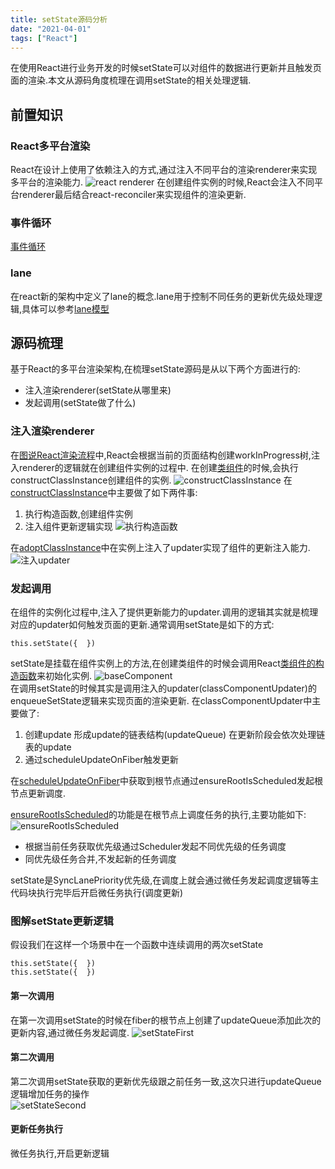 ```yaml
---
title: setState源码分析
date: "2021-04-01"
tags: ["React"]
---
```


在使用React进行业务开发的时候setState可以对组件的数据进行更新并且触发页面的渲染.本文从源码角度梳理在调用setState的相关处理逻辑.

## 前置知识
### React多平台渲染
React在设计上使用了依赖注入的方式,通过注入不同平台的渲染renderer来实现多平台的渲染能力.
![react renderer](/static/images/reactStatic/setState/reactRenderer.png)
在创建组件实例的时候,React会注入不同平台renderer最后结合react-reconciler来实现组件的渲染更新.

### 事件循环
[事件循环](https://icantunderstand.github.io/blog/event-loop)

### lane
在react新的架构中定义了lane的概念.lane用于控制不同任务的更新优先级处理逻辑,具体可以参考[lane模型](https://react.iamkasong.com/concurrent/lane.html)

## 源码梳理
基于React的多平台渲染架构,在梳理setState源码是从以下两个方面进行的:
* 注入渲染renderer(setState从哪里来)
* 发起调用(setState做了什么) 

### 注入渲染renderer
在[图说React渲染流程](https://icantunderstand.github.io/blog/react-render-interpretation)中,React会根据当前的页面结构创建workInProgress树,注入renderer的逻辑就在创建组件实例的过程中.
在创建[类组件](https://github.com/facebook/react/blob/a423a01223785a8bc4dcd55f2a0288200b033eee/packages/react-reconciler/src/ReactFiberBeginWork.new.js#L943)的时候,会执行constructClassInstance创建组件的实例.
![constructClassInstance](/static/images/reactStatic/setState/constructor.png)
在[constructClassInstance](https://github.com/facebook/react/blob/a423a01223785a8bc4dcd55f2a0288200b033eee/packages/react-reconciler/src/ReactFiberClassComponent.new.js#L591)中主要做了如下两件事:
1. 执行构造函数,创建组件实例
2. 注入组件更新逻辑实现
![执行构造函数](/static/images/reactStatic/setState/executeConstruct.png)  

在[adoptClassInstance](https://github.com/facebook/react/blob/a423a01223785a8bc4dcd55f2a0288200b033eee/packages/react-reconciler/src/ReactFiberClassComponent.new.js#L581)中在实例上注入了updater实现了组件的更新注入能力.
![注入updater](/static/images/reactStatic/setState/adoptClass.png)  

### 发起调用
在组件的实例化过程中,注入了提供更新能力的updater.调用的逻辑其实就是梳理对应的updater如何触发页面的更新.通常调用setState是如下的方式:


    this.setState({  })

setState是挂载在组件实例上的方法,在创建类组件的时候会调用React[类组件的构造函数](https://github.com/facebook/react/blob/a423a01223785a8bc4dcd55f2a0288200b033eee/packages/react/src/ReactBaseClasses.js#L20)来初始化实例.
![baseComponent](/static/images/reactStatic/setState/baseComponent.png)  
在调用setState的时候其实是调用注入的updater(classComponentUpdater)的enqueueSetState逻辑来实现页面的渲染更新.
在classComponentUpdater中主要做了:
1. 创建update 形成update的链表结构(updateQueue) 在更新阶段会依次处理链表的update
2. 通过scheduleUpdateOnFiber触发更新  

在[scheduleUpdateOnFiber](https://github.com/facebook/react/blob/a423a01223785a8bc4dcd55f2a0288200b033eee/packages/react-reconciler/src/ReactFiberWorkLoop.new.js#L456)中获取到根节点通过ensureRootIsScheduled发起根节点更新调度.  

[ensureRootIsScheduled](https://github.com/facebook/react/blob/a423a01223785a8bc4dcd55f2a0288200b033eee/packages/react-reconciler/src/ReactFiberWorkLoop.new.js#L632)的功能是在根节点上调度任务的执行,主要功能如下:
![ensureRootIsScheduled](/static/images/reactStatic/setState/ensureRootIsScheduled.png)
* 根据当前任务获取优先级通过Scheduler发起不同优先级的任务调度
* 同优先级任务合并,不发起新的任务调度  

setState是SyncLanePriority优先级,在调度上就会通过微任务发起调度逻辑等主代码块执行完毕后开启微任务执行(调度更新)

### 图解setState更新逻辑
假设我们在这样一个场景中在一个函数中连续调用的两次setState


    this.setState({  })
    this.setState({  })

#### 第一次调用
在第一次调用setState的时候在fiber的根节点上创建了updateQueue添加此次的更新内容,通过微任务发起调度.
![setStateFirst](/static/images/reactStatic/setState/setStateFirst.png)
#### 第二次调用
第二次调用setState获取的更新优先级跟之前任务一致,这次只进行updateQueue逻辑增加任务的操作  
![setStateSecond](/static/images/reactStatic/setState/setStateSecond.png)  
#### 更新任务执行
微任务执行,开启更新逻辑




